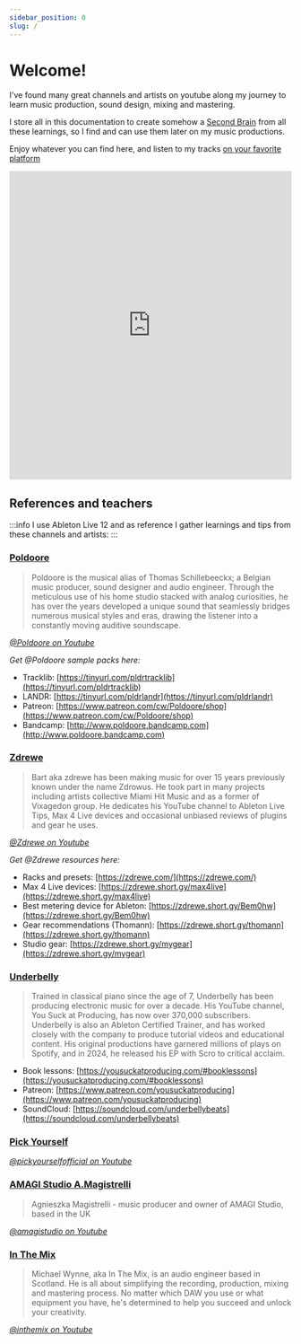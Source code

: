 ```yaml
---
sidebar_position: 0
slug: /
---
```


# Welcome!

I've found many great channels and artists on youtube along my journey to learn music production, sound design, mixing and mastering.

I store all in this documentation to create somehow a [Second Brain](https://www.insightkeeper.ai/blog/what-is-a-second-brain-unlocking-the-power-of-digital-knowledge-management) from all these learnings, so I find and can use them later on my music productions.

Enjoy whatever you can find here, and listen to my tracks [on your favorite platform](  https://linktr.ee/uralys)

<iframe data-testid="embed-iframe" style={{borderRadius:12}} src="https://open.spotify.com/embed/artist/1lRNAaGXQBBXR6MWs0pEVp?theme=0" width="100%" height="550" frameBorder="0" allowFullScreen="" allow="autoplay; clipboard-write; encrypted-media; fullscreen; picture-in-picture" loading="lazy"></iframe>

## References and teachers

:::info
I use Ableton Live 12 and as reference I gather learnings and tips from these channels and artists:
:::

### [Poldoore](https://www.youtube.com/channel/UC0sL7gqDMe_ggIzEkkdTsug)

> Poldoore is the musical alias of Thomas Schillebeeckx; a Belgian music producer, sound designer and audio engineer. Through the meticulous use of his home studio stacked with analog curiosities, he has over the years developed a unique sound that seamlessly bridges numerous musical styles and eras, drawing the listener into a constantly moving auditive soundscape.

*[@Poldoore on Youtube](https://www.youtube.com/channel/UC0sL7gqDMe_ggIzEkkdTsug)*

*Get @Poldoore sample packs here:*

- Tracklib: [https://tinyurl.com/pldrtracklib](https://tinyurl.com/pldrtracklib)
- LANDR: [https://tinyurl.com/pldrlandr](https://tinyurl.com/pldrlandr)
- Patreon: [https://www.patreon.com/cw/Poldoore/shop](https://www.patreon.com/cw/Poldoore/shop)
- Bandcamp: [http://www.poldoore.bandcamp.com](http://www.poldoore.bandcamp.com)

### [Zdrewe](https://www.youtube.com/@Zdrewe)

> Bart aka zdrewe has been making music for over 15 years previously known under the name Zdrowus.
He took part in many projects including artists collective Miami Hit Music and as a former of Vixagedon group.
He dedicates his YouTube channel to Ableton Live Tips, Max 4 Live devices and occasional unbiased reviews of plugins and gear he uses.

*[@Zdrewe on Youtube](https://www.youtube.com/@Zdrewe)*

*Get @Zdrewe resources here:*

- Racks and presets: [https://zdrewe.com/](https://zdrewe.com/)
- Max 4 Live devices: [https://zdrewe.short.gy/max4live](https://zdrewe.short.gy/max4live)
- Best metering device for Ableton: [https://zdrewe.short.gy/Bem0hw](https://zdrewe.short.gy/Bem0hw)
- Gear recommendations (Thomann): [https://zdrewe.short.gy/thomann](https://zdrewe.short.gy/thomann)
- Studio gear: [https://zdrewe.short.gy/mygear](https://zdrewe.short.gy/mygear)

### [Underbelly](https://www.youtube.com/@yousuckatproducing)

> Trained in classical piano since the age of 7, Underbelly has been producing electronic music for over a decade. His YouTube channel, You Suck at Producing, has now over 370,000 subscribers. Underbelly is also an Ableton Certified Trainer, and has worked closely with the company to produce tutorial videos and educational content. His original productions have garnered millions of plays on Spotify, and in 2024, he released his EP with Scro to critical acclaim.

- Book lessons: [https://yousuckatproducing.com/#booklessons](https://yousuckatproducing.com/#booklessons)
- Patreon: [https://www.patreon.com/yousuckatproducing](https://www.patreon.com/yousuckatproducing)
- SoundCloud: [https://soundcloud.com/underbellybeats](https://soundcloud.com/underbellybeats)

### [Pick Yourself](https://www.youtube.com/@pickyourselfofficial)

*[@pickyourselfofficial on Youtube](https://www.youtube.com/@pickyourselfofficial)*

### [AMAGI Studio A.Magistrelli](https://www.youtube.com/@amagistudio)

> Agnieszka Magistrelli - music producer and owner of AMAGI Studio, based in the UK

*[@amagistudio on Youtube](https://www.youtube.com/@amagistudio)*

### [In The Mix](https://www.youtube.com/@inthemix)

> Michael Wynne, aka In The Mix, is an audio engineer based in Scotland. He is all about simplifying the recording, production, mixing and mastering process. No matter which DAW you use or what equipment you have, he's determined to help you succeed and unlock your creativity.

*[@inthemix on Youtube](https://www.youtube.com/@inthemix)*
